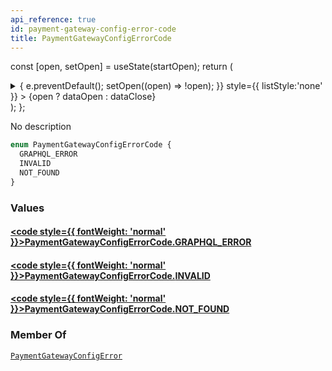 ```yaml
---
api_reference: true
id: payment-gateway-config-error-code
title: PaymentGatewayConfigErrorCode
---
```






const [open, setOpen] = useState(startOpen);
return (
<details {...(open ? { open: true } : {})} className="details" style={{ border:'none', boxShadow:'none', background:'var(--ifm-background-color)' }}>
<summary
onClick={(e) => {
e.preventDefault();
setOpen((open) => !open);
}}
style={{ listStyle:'none' }} >
{open ? dataOpen : dataClose}
</summary>
{open && children}
</details>
);
};

No description

```graphql
enum PaymentGatewayConfigErrorCode {
  GRAPHQL_ERROR
  INVALID
  NOT_FOUND
}
```

### Values

#### [<code style={{ fontWeight: 'normal' }}>PaymentGatewayConfigErrorCode.<b>GRAPHQL_ERROR</b></code>](#)

#### [<code style={{ fontWeight: 'normal' }}>PaymentGatewayConfigErrorCode.<b>INVALID</b></code>](#)

#### [<code style={{ fontWeight: 'normal' }}>PaymentGatewayConfigErrorCode.<b>NOT_FOUND</b></code>](#)

### Member Of

[`PaymentGatewayConfigError`](../../../api-reference/payments/objects/payment-gateway-config-error.mdx) <Badge class="badge badge--secondary" text="object"/>
